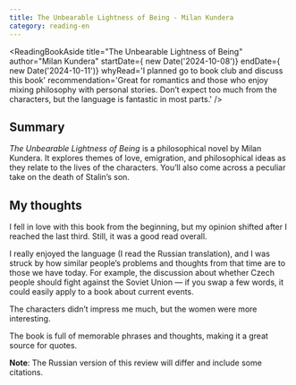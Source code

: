 ```yaml
---
title: The Unbearable Lightness of Being - Milan Kundera
category: reading-en
---
```



<ReadingBookAside 
  title="The Unbearable Lightness of Being" 
  author="Milan Kundera" 
  startDate={ new Date('2024-10-08')}
  endDate={ new Date('2024-10-11')} 
  whyRead='I planned go to book club and discuss this book' 
  recommendation='Great for romantics and those who enjoy mixing philosophy with personal stories. Don’t expect too much from the characters, but the language is fantastic in most parts.' 
/>

## Summary 
_The Unbearable Lightness of Being_ is a philosophical novel by Milan Kundera. 
It explores themes of love, emigration, and philosophical ideas as they relate to the lives of the characters. 
You’ll also come across a peculiar take on the death of Stalin’s son.
## My thoughts
I fell in love with this book from the beginning, 
but my opinion shifted after I reached the last third. Still, it was a good read overall.

I really enjoyed the language (I read the Russian translation), and I was 
struck by how similar people’s problems and thoughts from that time are to those we have today. 
For example, the discussion about whether Czech people should fight against the Soviet Union — 
if you swap a few words, it could easily apply to a book about current events.

The characters didn’t impress me much, but the women were more interesting.

The book is full of memorable phrases and thoughts, making it a great source for quotes.

**Note**: The Russian version of this review will differ and include some citations.
